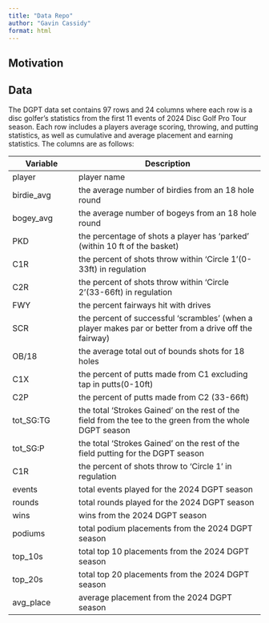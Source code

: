 ```yaml
---
title: "Data Repo"
author: "Gavin Cassidy"
format: html
---
```



## Motivation





## Data

The DGPT data set contains 97 rows and 24 columns where each row is a disc golfer's statistics from the first 11 events of 2024 Disc Golf Pro Tour season. Each row includes a players average scoring, throwing, and putting statistics, as well as cumulative and average placement and earning statistics. The columns are as follows:




| Variable          | Description                                                   |
|-------------------|-----------------------------------------------------|
| player        | player name                                                   |
| birdie_avg    | the average number of birdies from an 18 hole round           |
| bogey_avg     | the average number of bogeys from an 18 hole round            |
| PKD           | the percentage of shots a player has 'parked' (within 10 ft of the basket)           |
| C1R           | the percent of shots throw within 'Circle 1'(0-33ft) in regulation  |
| C2R           | the percent of shots throw within 'Circle 2'(33-66ft) in regulation |
| FWY           | the percent fairways hit with drives                                |
| SCR           | the percent of successful 'scrambles' (when a player makes par or better from a drive off the fairway)    |
| OB/18         | the average total out of bounds shots for 18 holes            |
| C1X           | the percent of putts made from C1 excluding tap in putts(0-10ft)  |
| C2P           | the percent of putts made from C2 (33-66ft)                   |
| tot_SG:TG     | the total 'Strokes Gained' on the rest of the field from the tee to the green from the whole DGPT season |
| tot_SG:P      | the total 'Strokes Gained' on the rest of the field putting for the DGPT season     |
| C1R           | the percent of shots throw to 'Circle 1' in regulation        |
| events        | total events played for the 2024 DGPT season                       |
| rounds        | total rounds played for the 2024 DGPT season                       |
| wins          | wins from the 2024 DGPT season                                     |
| podiums       | total podium placements from the 2024 DGPT season                  |
| top_10s       | total top 10 placements from the 2024 DGPT season                  |
| top_20s       | total top 20 placements from the 2024 DGPT season                  |
| avg_place     | average placement from the 2024 DGPT season                       |

















